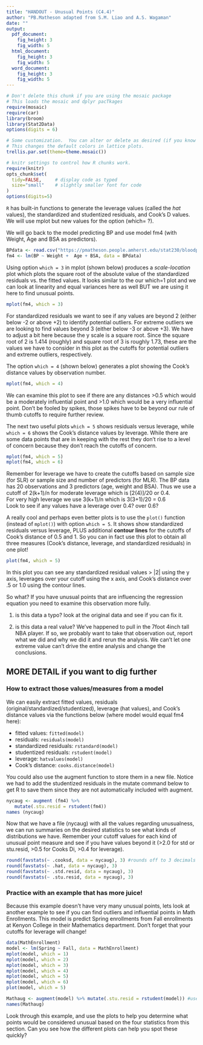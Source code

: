 ```yaml
---
title: "HANDOUT - Unusual Points (C4.4)"
author: "PB.Matheson adapted from S.M. Liao and A.S. Wagaman"
date: ""
output:
  pdf_document:
    fig_height: 3
    fig_width: 5
  html_document:
    fig_height: 3
    fig_width: 5
  word_document:
    fig_height: 3
    fig_width: 5
---
```



```r
# Don't delete this chunk if you are using the mosaic package
# This loads the mosaic and dplyr pacTkages
require(mosaic)
require(car)
library(broom)
library(Stat2Data)
options(digits = 6)
```

```r
# Some customization.  You can alter or delete as desired (if you know what you are doing).
# This changes the default colors in lattice plots.
trellis.par.set(theme=theme.mosaic())  

# knitr settings to control how R chunks work.
require(knitr)
opts_chunk$set(
  tidy=FALSE,     # display code as typed
  size="small"    # slightly smaller font for code
)
options(digits=5)                  
```

    

`R` has built-in functions to generate the leverage values (called the *hat* values), the standardized and studentized residuals, and Cook's D values. We will use mplot but new values for the option (which= ?).     

We will go back to the model predicting BP and use model fm4 (with Weight, Age and BSA as predictors).

```r
BPdata <- read.csv("https://pmatheson.people.amherst.edu/stat230/bloodpress.csv")
fm4 <- lm(BP ~ Weight +  Age + BSA, data = BPdata)
```



Using option `which = 3` in mplot (shown below) produces a *scale-location* plot which plots the square root of the absolute value of the standardized residuals vs. the fitted values.  It looks similar to the our which=1 plot and we can look at linearity and equal variances here as well BUT we are using it here to find unusual points.
```r
mplot(fm4, which = 3)
```
  
For standardized residuals we want to see if any values are beyond 2 (either below -2 or above +2) to identify potential outliers. For extreme outliers we are looking to find values beyond 3 (either below -3 or above +3). We have to adjust a bit here because the y scale is a square root. Since the square root of 2 is 1.414 (roughly) and square root of 3 is roughly 1.73, these are the values we have to consider in this plot as the cutoffs for potential outliers and extreme outliers, respectively. 


The option `which = 4` (shown below) generates a plot showing the Cook's distance values by observation number.    
```r
mplot(fm4, which = 4)
```
  
We can examine this plot to see if there are any distances >0.5 which would be a moderately influential point and >1.0 which would be a very influential point. Don't be fooled by spikes, those spikes have to be beyond our rule of thumb cutoffs to require further review.



The next two useful plots `which = 5` shows residuals versus leverage, while `which = 6` shows the Cook's distance values by leverage. While there are some data points that are in keeping with the rest they don't rise to a level of concern because they don't reach the cutoffs of concern.

```r
mplot(fm4, which = 5)
mplot(fm4, which = 6)
```
Remember for leverage we have to create the cutoffs based on sample size (for SLR) or sample size and number of predictors (for MLR).
The BP data has 20 observations and 3 predictors (age, weight and BSA).
Thus we use a cutoff of 2(k+1)/n for moderate leverage which is [2(4)]/20 or 0.4.   
For very high leverage we use 3(k+1)/n which is 3(3+1)/20 = 0.6   
Look to see if any values have a leverage over 0.4?  over 0.6? 

A really cool and perhaps even better plots is to use the `plot()` function (instead of `mplot()`) with option `which = 5`. It shows show standardized residuals versus leverage, PLUS additional **contour lines** for the cutoffs of Cook's distance of 0.5 and 1. So you can in fact use this plot to obtain all three measures (Cook's distance, leverage, and standardized residuals) in one plot!      

```r
plot(fm4, which = 5)
```

In this plot you can see any standardized residual values > |2| using the y axis, leverages over your cutoff using the x axis, and Cook's distance over .5 or 1.0 using the contour lines.  



So what?  If you have unusual points that are influencing the regression equation you need to examine this observation more fully.  

1) is this data a typo?  look at the original data and see if you can fix it.   

2) is this data a real value?  We've happened to pull in the 7foot 4inch tall NBA player.  If so, we probably want to take that observation out, report what we did and why we did it and rerun the analysis. We can't let one extreme value can't drive the entire analysis and change the conclusions.

\newpage  

## MORE DETAIL if you want to dig further
### How to extract those values/measures from a model            

We can easily extract fitted values, residuals (original/standardized/studentized), leverage (hat values), and Cook's distance values via the functions below (where model would equal fm4 here):  

* fitted values: `fitted(model)`
* residuals: `residuals(model)` 
* standardized residuals: `rstandard(model)`
* studentized residuals: `rstudent(model)`
* leverage: `hatvalues(model)`
* Cook's distance: `cooks.distance(model)`    

You could also use the augment function to store them in a new file. Notice we had to add the studentized residuals in the mutate command below to get R to save them since they are not automatically included with augment.
```r
nycaug <- augment (fm4) %>%
   mutate(.stu.resid = rstudent(fm4))
names (nycaug)
```

Now that we have a file (nycaug) with all the values regarding unusualness, we can run summaries on the desired statistics to see what kinds of distributions we have. Remember your cutoff values for each kind of unusual point measure and see if you have values beyond it (>2.0 for std or stu.resid, >0.5 for Cooks Di, >0.4 for leverage). 

```r
round(favstats(~ .cooksd, data = nycaug), 3) #rounds off to 3 decimals
round(favstats(~ .hat, data = nycaug), 3) 
round(favstats(~ .std.resid, data = nycaug), 3) 
round(favstats(~ .stu.resid, data = nycaug), 3) 
```

### Practice with an example that has more juice!

Because this example doesn't have very many unusual points, lets look at another example to see if you can find outliers and influential points in Math Enrollments. This model is predict Spring enrollments from Fall enrollments at Kenyon College in their Mathematics department. 
Don't forget that your cutoffs for leverage will change!

```r
data(MathEnrollment)
model <- lm(Spring ~ Fall, data = MathEnrollment)
mplot(model, which = 1)
mplot(model, which = 2)
mplot(model, which = 3)
mplot(model, which = 4)
mplot(model, which = 5)
mplot(model, which = 6)
plot(model, which = 5)

Mathaug <- augment(model) %>% mutate(.stu.resid = rstudent(model)) #useful!
names(Mathaug)
```

Look through this example, and use the plots to help you determine what points would be considered unusual based on the four statistics from this section. Can you see how the different plots can help you spot these quickly?


